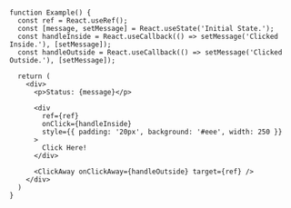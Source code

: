 <Documenter component={props.components}>

<br />

```preview
function Example() {
  const ref = React.useRef();
  const [message, setMessage] = React.useState('Initial State.');
  const handleInside = React.useCallback(() => setMessage('Clicked Inside.'), [setMessage]);
  const handleOutside = React.useCallback(() => setMessage('Clicked Outside.'), [setMessage]);

  return (
    <div>
      <p>Status: {message}</p>

      <div
        ref={ref}
        onClick={handleInside}
        style={{ padding: '20px', background: '#eee', width: 250 }}
      >
        Click Here!
      </div>

      <ClickAway onClickAway={handleOutside} target={ref} />
    </div>
  )
}
```

</Documenter>